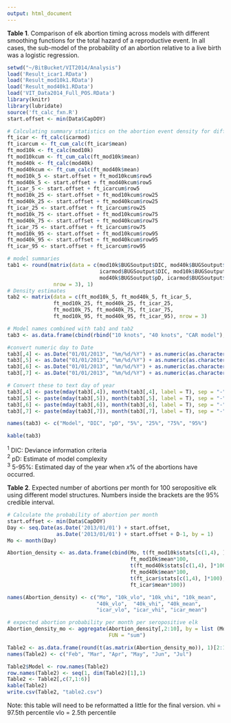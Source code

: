 ```yaml
---
output: html_document
---
```

**Table 1**. Comparison of elk abortion timing across models with different smoothing functions for the total hazard of a reproductive event. In all cases, the sub-model of the probability of an abortion relative to a live birth was a logistic regression.        

```r
setwd("~/BitBucket/VIT2014/Analysis")
load('Result_icar1.RData')
load('Result_mod10k1.RData')
load('Result_mod40k1.RData')
load('VIT_Data2014_Full_POS.RData')
library(knitr)
library(lubridate)
source('ft_calc_fxn.R')
start.offset <- min(Data$CapDOY)

# Calculating summary statistics on the abortion event density for different models. 
ft_icar <- ft_calc(icarmod)
ft_icarcum <- ft_cum_calc(ft_icar$mean)
ft_mod10k <- ft_calc(mod10k)
ft_mod10kcum <- ft_cum_calc(ft_mod10k$mean)
ft_mod40k <- ft_calc(mod40k)
ft_mod40kcum <- ft_cum_calc(ft_mod40k$mean)
ft_mod10k_5 <- start.offset + ft_mod10kcum$row5 
ft_mod40k_5 <- start.offset + ft_mod40kcum$row5 
ft_icar_5 <- start.offset + ft_icarcum$row5 
ft_mod10k_25 <- start.offset + ft_mod10kcum$row25 
ft_mod40k_25 <- start.offset + ft_mod40kcum$row25 
ft_icar_25 <- start.offset + ft_icarcum$row25 
ft_mod10k_75 <- start.offset + ft_mod10kcum$row75 
ft_mod40k_75 <- start.offset + ft_mod40kcum$row75 
ft_icar_75 <- start.offset + ft_icarcum$row75 
ft_mod10k_95 <- start.offset + ft_mod10kcum$row95 
ft_mod40k_95 <- start.offset + ft_mod40kcum$row95 
ft_icar_95 <- start.offset + ft_icarcum$row95 

# model summaries
tab1 <- round(matrix(data = c(mod10k$BUGSoutput$DIC, mod40k$BUGSoutput$DIC, 
                              icarmod$BUGSoutput$DIC, mod10k$BUGSoutput$pD,
                              mod40k$BUGSoutput$pD, icarmod$BUGSoutput$pD), 
               nrow = 3), 1)
# Density estimates
tab2 <- matrix(data = c(ft_mod10k_5, ft_mod40k_5, ft_icar_5,  
               ft_mod10k_25, ft_mod40k_25, ft_icar_25,  
               ft_mod10k_75, ft_mod40k_75, ft_icar_75,  
               ft_mod10k_95, ft_mod40k_95, ft_icar_95), nrow = 3)

# Model names combined with tab1 and tab2
tab3 <- as.data.frame(cbind(rbind("10 knots", "40 knots", "CAR model"), tab1, tab2))

#convert numeric day to Date
tab3[,4] <- as.Date("01/01/2013", "%m/%d/%Y") + as.numeric(as.character(tab3[,4]))
tab3[,5] <- as.Date("01/01/2013", "%m/%d/%Y") + as.numeric(as.character(tab3[,5]))
tab3[,6] <- as.Date("01/01/2013", "%m/%d/%Y") + as.numeric(as.character(tab3[,6]))
tab3[,7] <- as.Date("01/01/2013", "%m/%d/%Y") + as.numeric(as.character(tab3[,7]))

# Convert these to text day of year
tab3[,4] <- paste(mday(tab3[,4]), month(tab3[,4], label = T), sep = "-")
tab3[,5] <- paste(mday(tab3[,5]), month(tab3[,5], label = T), sep = "-")
tab3[,6] <- paste(mday(tab3[,6]), month(tab3[,6], label = T), sep = "-")
tab3[,7] <- paste(mday(tab3[,7]), month(tab3[,7], label = T), sep = "-")

names(tab3) <- c("Model", "DIC", "pD", "5%", "25%", "75%", "95%")

kable(tab3)
```
  
$^1$ DIC: Deviance information criteria  
$^2$ pD: Estimate of model complexity  
$^3$ 5-95%: Estimated day of the year when $x$% of the abortions have occurred.  

**Table 2**. Expected number of abortions per month for 100 seropositive elk using different model structures. Numbers inside the brackets are the 95% credible interval. 

```r
# Calculate the probability of abortion per month
start.offset <- min(Data$CapDOY)
Day <- seq.Date(as.Date('2013/01/01') + start.offset, 
                as.Date('2013/01/01') + start.offset + D-1, by = 1)
Mo <- month(Day)

Abortion_density <- as.data.frame(cbind(Mo, t(ft_mod10k$stats[c(1,4), ]*100),
                                        ft_mod10k$mean*100,
                                        t(ft_mod40k$stats[c(1,4), ]*100), 
                                        ft_mod40k$mean*100,
                                        t(ft_icar$stats[c(1,4), ]*100),
                                        ft_icar$mean*100))

names(Abortion_density) <- c("Mo", "10k_vlo", "10k_vhi", "10k_mean",
                             "40k_vlo",  "40k_vhi", "40k_mean",
                             "icar_vlo", "icar_vhi", "icar_mean")

# expected abortion probability per month per seropositive elk
Abortion_density_mo <- aggregate(Abortion_density[,2:10], by = list (Mo), 
                                 FUN = "sum")

Table2 <- as.data.frame(round(t(as.matrix(Abortion_density_mo)), 1)[2:10,2:7])
names(Table2) <- c("Feb", "Mar", "Apr", "May", "Jun", "Jul")

Table2$Model <- row.names(Table2)
row.names(Table2) <- seq(1, dim(Table2)[1],1)
Table2 <- Table2[,c(7,1:6)]
kable(Table2)
write.csv(Table2, "table2.csv")
```

Note: this table will need to be reformatted a little for the final version. 
vhi  = 97.5th percentile
vlo = 2.5th percentile
